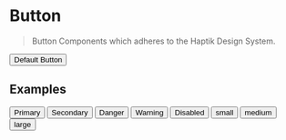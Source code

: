 
# Button

> Button Components which adheres to the Haptik Design System.

<CodeBlock>
  <Button size="regular" themed>
    Default Button
  </Button>
</CodeBlock>

## Examples

<CodeBlock title="variant: Primary">
  <Button size="regular" themed>
    Primary
  </Button>
</CodeBlock>

<CodeBlock title="variant: Secondary">
  <Button size="regular" themed variant="secondary">
    Secondary
  </Button>
</CodeBlock>

<CodeBlock title="variant: Danger">
  <Button size="regular" themed variant="danger">
    Danger
  </Button>
</CodeBlock>

<CodeBlock title="variant: Warning">
  <Button size="regular" themed variant="warning">
    Warning
  </Button>
</CodeBlock>

<CodeBlock title="variant: Disabled">
  <Button size="regular" themed variant="disabled">
    Disabled
  </Button>
</CodeBlock>

<CodeBlock title="size: Small">
  <Button size="small" themed variant="secondary">
    small
  </Button>
</CodeBlock>

<CodeBlock title="size: Medium">
  <Button size="medium" themed variant="secondary">
    medium
  </Button>
</CodeBlock>

<CodeBlock title="size: Large">
  <Button size="large" themed variant="secondary">
    large
  </Button>
</CodeBlock>
